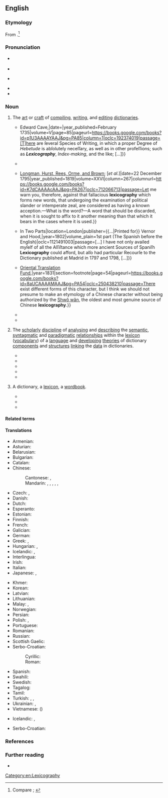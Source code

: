 ==English==
{{was wotd|2020|July|26}}

===Etymology===
From {{confix|en|lexico|pos1=prefix meaning ‘speech; words’|graphy|pos2=suffix meaning ‘something written about a specified subject’}}.<ref>Compare {{R:OED Online|pos=n|id=107779|date=1902|nodot=yes}}; {{R:Lexico|pos=n}}</ref>

===Pronunciation===
* {{a|RP}} {{IPA|en|/ˌlɛksɪˈkɒɡɹəfi/}}
* {{audio|en|LL-Q1860 (eng)-Vealhurl-lexicography.wav|Audio (RP)}}
* {{a|GA}} {{IPA|en|/ˌlɛksɪˈkɑɡɹəfi/|/-sə-/}}
* {{audio|en|en-us-lexicography.mp3|Audio (GA)}}
* {{hyphenation|en|lex|i|co|gra|phy}}

===Noun===
{{en-noun|~}}

# {{lb|en|uncountable}} The [[art]] or [[craft#Noun|craft]] of [[compile|compiling]], [[write|writing]], and [[edit#Verb|editing]] [[dictionary|dictionaries]].
#* {{quote-journal|en|title=Craftsman, Feb. 22 &#91;[[Julian calendar]]&#93;. Nº 451.|editor=Sylvanus Urban [pseudonym; {{w|Edward Cave}}]|magazine=[[w:The Gentleman's Magazine|The Gentleman’s Magazine, and Historical Chronicle]]|location=London|publisher={{...|Printed by}} Edward Cave,{{nb...|at St John’s Gate.}}|date={{J2G|22 February 1735}}|year_published=February 1735|volume=V|page=85|pageurl=https://books.google.com/books?id=p1U3AAAAYAAJ&pg=PA85|column=1|oclc=192374019|passage=[T]here are ſeveral Species of Writing, in which a proper Degree of ''Hebetude'' is abſolutely neceſſary, as well as in other profeſſions; such as '''''Lexicography''''', ''Index-making'', and the like; [...]}}
#* {{RQ:Johnson Dictionary|chapter=Preface|url=https://archive.org/details/b30451541_0001/page/n14/mode/1up|passage=And ſuch is the fate of hapleſs '''lexicography''', that not only darkneſs, but light, impedes and diſtreſſes it; things may be not only too little, but too much known, to be happily illuſtrated.}}
#* {{quote-book|en|author=[[w:John Philpot Curran|[John Philpot] Curran]], defence counsel|chapter=612. Trial of James Weldon for High Treason,{{nb...|before the Court Holden under a Commission of Oyer and Terminer and General Gaol Delivery in and for the County of the City of Dublin, in the Kingdom of Ireland, on Monday December 21st, and Tuesday December 22nd: 36 George III. A.D. 1795.}}|editor={{w|Thomas Jones Howell}}|title=[[w:William Cobbett|Cobbett]]’s Complete Collection of State Trials and Proceedings for High Treason and Other Crimes and Misdemeanors{{nb...|from the Earliest Period to the Year 1783, with Notes and Other Illustrations: Compiled by T. B. Howell, Esq. F.R.S. F.S.A. and Continued from the Year 1783 to the Present Time: by Thomas Howell Jones, Esq.}}|location=London|publisher={{...|Printed by T[homas] C[urson] Hansard, Peterborough-Court, Fleet-Street: for}} [[w:Longman|Longman, Hurst, Rees, Orme, and Brown]]; [''et al.'']|date=22 December 1795|year_published=1819|volume=XXVI|column=267|columnurl=https://books.google.com/books?id=K7dCAAAAcAAJ&pg=PA267|oclc=712066713|passage=Let me warn you, therefore, against that fallacious '''lexicography''' which forms new words, that undergoing the examination of political slander or intemperate zeal, are considered as having a known acception.—What is the word?—A word that should be discarded, when it is sought to affix to it another meaning than that which it bears in the cases where it is used.}}
#* {{quote-book|en|author=Henry Neuman|chapter=Preface|chapterurl=https://books.google.com/books?id=9o04AAAAYAAJ&pg=PP9|title=A New Dictionary of the Spanish and English Languages; {{...|wherein the Words are Explained Agreeable to Their Different Meanings, and a Great Variety of Terms Relating to the Arts, Sciences, Trade, and Navigation, Carefully Elucidated. Compiled from the Best Authorities, by Henry Neuman.}} In Two Parts|location=London|publisher={{...|Printed for}} Vernor and Hood,{{nb...|J[ohn] Sewell, Cuthell and Martin, J. Walker, T[homas] Boosey, Lackington, Allen and Co., R. Lea, Otridge and Son, Ogilvy and Son, and J. Nunn; by T. Maiden, Sherbourne-Lane, Lombard-Street.}}|year=1802|volume_plain=1st part (The Spanish before the English)|oclc=1121491003|passage=[...] I have not only availed myſelf of all the Aſſiſtance which more ancient Sources of Spaniſh '''Lexicography''' could afford, but alſo had particular Recourſe to the Dictionary published at Madrid in 1797 and 1798, [...]}}
#* {{quote-book|en|author=Ying Hing Soo|chapter=Book Second|translator=Charles Fried. Neumann [''i.e.'', {{w|Karl Friedrich Neumann}}]|title=History of the Pirates who Infested the China Sea, from 1807 to 1810.{{nb...|Translated from the Chinese Original, with Notes and Illustrations}}|location=London|publisher={{...|Printed for the}} [[w:Royal Asiatic Society of Great Britain and Ireland#Oriental Translation Fund of Great Britain and Ireland|Oriental Translation Fund]],{{nb...|and sold by J[ohn] Murray, Albemarle Street; Parbury, Allen, & Co., Leadenhall Street; Thacker & Co., Calcutta; Treuttel & Würtz, Paris; and E. Fleischer, Leipsig}}|year=1831|section=footnote|page=54|pageurl=https://books.google.com/books?id=8aUCAAAAMAAJ&pg=PA54|oclc=250438210|passage=There exist different forms of this character, but I think we should not presume to make an etymology of a Chinese character without being authorized by the [[w:Shuowen Jiezi|Shwǒ wǎn]], the oldest and most genuine source of Chinese '''lexicography'''.}}
#* {{quote-book|en|author=A[nthony] P[aul] Cowie|chapter=The Role of the Computer in Learner Lexicography|title=English Dictionaries for Foreign Learners: A History|location=Oxford, Oxfordshire|publisher=[[w:Oxford University Press|Clarendon Press]]|year=1999|section=section 4.1 (Introduction)|page=118|pageurl=https://books.google.com/books?id=WRHzbsSjm0YC&pg=PA118|isbn=978-0-19-823506-4|passage=Without doubt, the most important single development in learner '''lexicography''' from the mid-1970s onwards has been the steadily increasing involvement of the computer at all stages of the dictionary-making process, from data gathering and analysis at one end, to compilation, production, and revision at the other.}}
#* {{quote-book|en|author=Amy Chi|chapter=Researching Pedagogical Lexicography|editor=Howard Jackson|title=The Bloomsbury Companion to Lexicography|series=Bloomsbury Companions|location=London; New York, N.Y.|publisher=Bloomsbury Academic, {{w|Bloomsbury Publishing}}|year=2013|page=165|pageurl=https://books.google.com/books?id=09JBAgAAQBAJ&pg=PA165|isbn=978-1-4725-4187-1|passage=A dictionary, as an art and craft of '''lexicography''', has always been closely associated with the notion of pedagogy.}}
# {{lb|en|uncountable|linguistics}} The [[scholarly]] [[discipline#Noun|discipline]] of [[analyse|analysing]] and [[describe|describing]] the [[semantic]], [[syntagmatic]] and [[paradigmatic]] [[relationship]]s within the [[lexicon]] ([[vocabulary]]) of a [[language]] and [[develop]]ing [[theory|theories]] of dictionary [[component]]s and [[structure#Noun|structures]] [[link#Verb|linking]] the [[data]] in dictionaries.
#* {{quote-book|en|author=Moses Stuart|authorlink=Moses Stuart|chapter=Changes of Consonants|title=A Grammar of the Hebrew Language|edition=3rd|location=Andover, Mass.|publisher=Flagg & Gould|year=1828|section=part II (Changes and Peculiarities of Consonants and Verbs), §&nbsp;105|page=51|pageurl=https://books.google.com/books?id=zyItAAAAYAAJ&pg=PA51|oclc=1036194|passage=But changes of this nature belong to '''''lexicography''''', as they do not affect the grammatical forms of words.}}
#* {{quote-book|en|author=Geo. Benedict Winer [''i.e.'', {{w|Georg Benedikt Winer}}]|chapter=§&nbsp;4. Grammatical Character of the N.T. Diction.|translators=J. H Agnew and O. G. Ebbeke|title=A Grammar of the Idioms of the Greek Language of the New Testament|location=Philadelphia, Pa.|publisher=Herman Hooker,{{nb...|corner of Chesnut and 5th Street.}}|year=1840|section=part I|page=37|pageurl=https://books.google.com/books?id=c7JNAAAAMAAJ&pg=PA37|oclc=982205048|passage=What the history of language in general teaches, that in course of time, there is less change in form than signification, in grammar than '''lexicography''', is true of the Greek.}}
#* {{quote-journal|en|author=Wilhelm Freund|authorlink=Wilhelm Freund|title=Article IV. Principles of Latin Lexicography.|translator=[[w:Theodore Dwight Woolsey|T[heodore] D[wight] Woolsey]]|editors=[[w:Bela Bates Edwards|B[ela] B[ates] Edwards]] and [[w:Edwards Amasa Park|E[dwards] A[masa] Park]]|journal=[[w:Bibliotheca Sacra|Bibliotheca Sacra and Theological Review]]|location=New York, N.Y.; London|publisher=[[w:Wiley (publisher)|Wiley & Putnam]]; Andover, Mass.: Allen, Morrill and Wardwell|month=February|year=1845|volume=II|issue=V|section=section I (Of the Idea and Elements of Latin Lexicography), §&nbsp;1|page=80|pageurl=https://books.google.com/books?id=9uEWAQAAIAAJ&pg=PA80|oclc=6052689|passage=If '''Lexicography''' in general is that science whose task it is to set forth the nature of every single word of a language through all the periods of its existence, it is the task of Latin '''lexicography''' in particular to set forth the nature of every single word of the Latin language, as it makes itself known in all the periods of the existence of that language; or more succinctly expressed, it is the object of Latin '''lexicography''' to give the history of every single word of the Latin language.}}
#* {{quote-journal|en|author=C. J. Ball|title=A Study in Biblical Philology|journal=Proceedings of the Society of Biblical Archæology|location=London|publisher={{w|Society of Biblical Archaeology}}|date=13 December 1911|volume=XXXIII|issue=CCXLIX|page=13|pageurl=https://books.google.com/books?id=qQsaAQAAIAAJ&pg=RA1-PA13|oclc=1113492364|passage=[T]he philologist may well refuse to accept a body of triliteral roots, developed on a highly artificial and uniform plan, as the ultimate fact in Semitic '''lexicography'''.}}
#* {{quote-book|en|author=Howard Jackson|chapter=Criticising Dictionaries|title=Lexicography: An Introduction|location=London; New York, N.Y.|publisher={{w|Routledge}}|year=2002|page=173|pageurl=https://books.google.com/books?id=iQZK1NvRSMAC&pg=PA173|isbn=978-0-415-23172-5|passage=Academic '''lexicography''', or 'metalexicography', as pursued in university departments of English or Linguistics, is concerned not primarily with the compiling of dictionaries&nbsp;– though academics may be involved in this, as consultants, for example&nbsp;– but with researching and teaching about the whole business of making dictionaries: their history, their typology, their structures, their users, and so on [...].}}
# {{lb|en|countable}} A dictionary, a [[lexicon]], a [[wordbook]].
#* {{quote-journal|en|author={{w|Joseph Story}}, Associate Judge of the [[w:Supreme Court of the United States|Supreme Court]]|author2=William P. Mason, reporter|title=United States ''vs.'' an Open Boat and Lading|journal=Reports of Cases Argued and Determined in the Circuit Court of the United States, for the First Circuit|location=Boston, Mass.|publisher=Hilliard, Gray, Little, and Wilkins|month=October|year=1828|year_published=1831|volume=V|page=134|pageurl=https://books.google.com/books?id=zyE8AAAAIAAJ&pg=PA134|oclc=1013340480|passage=There can be no doubt, that in a general sense a ''boat'' is a ''vessel'', for it is "a vehicle in which men or goods are carried on the water," which is one of the definitions of a ''vessel'' given in our '''lexicographies'''; [...]}}
#* {{quote-journal|en|title=A Bag of Wind|magazine=[[w:Putnam's Magazine|Putnam’s Monthly. A Magazine of Literature, Science, and Art]]|location=New York, N.Y.|publisher=Dix & Edwards,{{nb...|10 Park Place.}}; London: [[w:Sampson Low|Sampson Low, Son & Co.]]|month=March|year=1855|volume=V|issue=XXVII|page=251|pageurl=https://books.google.com/books?id=Nlw3AQAAMAAJ&pg=PA251|column=1|oclc=221113463|passage="Air put in motion" is the brief description of the wind in '''lexicographies'''; but what a contrast in quality according to its direction; [...]}}
#* {{quote-book|en|author=Christopher Leigh Connery|chapter=Textual Authority and Textual Practice|title=The Empire of the Text: Writing and Authority in Early Imperial China|location=Lanham, Md.; Oxford, Oxfordshire|publisher=[[w:Rowman & Littlefield|Rowman & Littlefield Publishers]]|year=1998|page=37|pageurl=https://books.google.com/books?id=MqeAvvCGlCEC&pg=PA37|isbn=978-0-8476-8738-1|passage=The earliest examples of dictionaries or '''lexicographies''' in nearly any culture serve more to regularize and standardize the lexicon than to list or inventory it, and as such would tend to take as their object textual rather than spoken language.}}

====Related terms====
{{col4|en|lexicographer|lexicographian|lexicographic|lexicographical|lexicographically|lexicological|lexicology|lexicon}}

====Translations====
{{trans-top|art or craft of compiling, writing, and editing dictionaries}}
* Armenian: {{t+|hy|բառարանագրություն}}
* Asturian: {{t|ast|lexicografía|f}}
* Belarusian: {{t|be|лексікагра́фія|f}}
* Bulgarian: {{t|bg|съставяне на речници}}
* Catalan: {{t+|ca|lexicografia|f}}
* Chinese:
*: Cantonese: {{t|yue|詞典學}}, {{t|yue|词典学|tr=ci4 din2 hok6}}
*: Mandarin: {{t+|cmn|詞典學}}, {{t+|cmn|词典学|tr=cídiǎnxué}}, {{t+|cmn|辭書學}}, {{t+|cmn|辞书学|tr=císhūxué}}, {{t|cmn|詞典編輯}}, {{t|cmn|词典编辑|tr=cídiǎn biānjí}}
* Czech: {{t+|cs|lexikografie|f}}, {{t|cs|slovníkářství|n}}
* Danish: {{t|da|leksikografi}}
* Dutch: {{t+|nl|lexicografie|f}}
* Esperanto: {{t|eo|leksikografio}}
* Estonian: {{t|et|leksikograafia}}
* Finnish: {{t+|fi|leksikografia}}
* French: {{t+|fr|lexicographie|f}}
* Galician: {{t+|gl|lexicografía|f}}
* German: {{t+|de|Lexikographie|f}}
* Greek: {{t+|el|λεξικογραφία|f}}, {{t+|el|λεξικογράφηση|f}}
* Hungarian: {{t+|hu|lexikográfia}}, {{t+|hu|szótárírás}}
* Icelandic: {{t|is|orðabókargerð|f}}, {{t|is|orðabókagerð|f}}
* Interlingua: {{t|ia|lexicographia}}
* Irish: {{t|ga|foclóireacht|f}}
* Italian: {{t+|it|lessicografia|f}}
* Japanese: {{t|ja|辞書編集|tr=じしょへんしゅう, jisho henshū}}, {{t|ja|辞書学|tr=じしょがく, jishogaku}}
{{trans-mid}}
* Khmer: {{t+|km|វចនលេខន៍|tr=vaj ja nak lek}}
* Korean: {{t+|ko|사전학(詞典學)}}
* Latvian: {{t|lv|leksikogrāfija|f}}
* Lithuanian: {{t|lt|leksikografija|f}}
* Malay: {{t|ms|perkamusan}}, {{t|ms|leksikografi}}
* Norwegian: {{t+|no|leksikografi}}
* Persian: {{t|fa|فرهنگ‌نویسی|tr=farhang-nevisi}}
* Polish: {{t+|pl|leksykografia|f}}, {{t+|pl|słownikarstwo|n}}
* Portuguese: {{t+|pt|lexicografia|f}}
* Romanian: {{t+|ro|lexicografie|f}}
* Russian: {{t+|ru|лексикогра́фия|f}}
* Scottish Gaelic: {{t|gd|faclaireachd|f}}
* Serbo-Croatian:
*: Cyrillic: {{t|sh|лексикогра̀фија|f}}
*: Roman: {{t+|sh|leksikogràfija|f}}
* Spanish: {{t+|es|lexicografía|f}}
* Swahili: {{t|sw|leksikografia}}
* Swedish: {{t+|sv|lexikografi}}
* Tagalog: {{t|tl|leksikograpiya}}
* Tamil: {{t+|ta|பேரகரமுதலி|sc=Taml}}
* Turkish: {{t+|tr|sözlükbilim}}, {{t+|tr|sözlükçülük}}, {{t+|tr|leksikografi}}
* Ukrainian: {{t|uk|лексикогра́фія|f}}, {{t|uk|словника́рство|n}}
* Vietnamese: {{t+|vi|từ điển học}} ({{t|vi|詞典學}})
{{trans-bottom}}

{{trans-top|scholarly discipline of analyzing and describing lexical relationships and developing dictionary structures}}
* Icelandic: {{t|is|orðabókafræði|f}}, {{t|is|orðabókarfræði|f}}
{{trans-mid}}
* Serbo-Croatian: {{t+|sh|leksikografija|f}}
{{trans-bottom}}

===References===
<references />

===Further reading===
* {{pedia}}

[[Category:en:Lexicography]]
